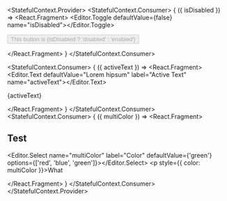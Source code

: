 
<StatefulContext.Provider>
  <StatefulContext.Consumer>
    {
      ({ isDisabled }) =>
        <React.Fragment>
          <Editor.Toggle defaultValue={false} name="isDisabled"></Editor.Toggle>
          <p>
            <button disabled={isDisabled}>
              This button is {isDisabled ? 'disabled' : 'enabled'}
            </button>
          </p>
        </React.Fragment>
    }
  </StatefulContext.Consumer>

  <StatefulContext.Consumer>
    {
      ({ activeText }) =>
        <React.Fragment>
          <Editor.Text defaultValue="Lorem hipsum" label="Active Text" name="activeText"></Editor.Text>
          <p>{activeText}</p>
        </React.Fragment>
    }
  </StatefulContext.Consumer>
  <StatefulContext.Consumer>
      {
        ({ multiColor }) =>
          <React.Fragment>
            <h2>Test</h2>
            <Editor.Select name="multiColor" label="Color" defaultValue={'green'} options={['red', 'blue', 'green']}></Editor.Select>
            <p style={{ color: multiColor }}>What</p>
          </React.Fragment>
      }
    </StatefulContext.Consumer>
</StatefulContext.Provider>

